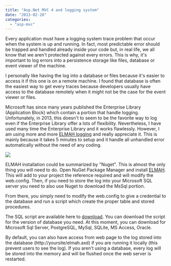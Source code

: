 ```yaml
---
title: "Asp.Net MVC 4 and logging system"
date: "2013-02-28"
categories: 
  - "asp-mvc"
---
```


Every application must have a logging system trace problem that occur when the system is up and running. In fact, most predictable error should be trapped and handled already inside your code but, in real life, we all know that we aren't protected against every errors. This is why, it's important to log errors into a persistence storage like files, database or event viewer of the machine.

I personally like having the log into a database or files because it's easier to access it if this one is on a remote machine. I found that database is often the easiest way to get every traces because developers usually have access to the database remotely when it might not be the case for the event viewer or files.

Microsoft has since many years published the Enterprise Library (Application Block) which contain a portion that handle logging. Unfortunately, in 2013, this doesn't to seem to be the favorite way to log even if the Enterprise Library offer a lots of flexibility. Nevertheless, I have used many time the Enterprise Library and it works flawlessly. However, I am using more and more [ELMAH logging](https://code.google.com/p/elmah) and really appreciate it. This is mainly because it takes 5 minutes to setup and it handle all unhandled error automatically without the need of any coding.

![](images/nuget_elmah-400x266.png)

ELMAH installation could be summarized by "Nuget". This is almost the only thing you will need to do. Open NuGet Package Manager and install [ELMAH](https://code.google.com/p/elmah). This will add to your project the reference required and will modify the web.config. Then, if you need to store the log into your Microsoft SQL server you need to also use Nuget to download the MsSql portion.

From there, you simply need to modify the web.config to give a credential to the database and run a script which create the proper table and stored procedures.

The SQL script are available here to [download](https://code.google.com/p/elmah/downloads/list). You can download the script for the version of database you need. At this moment, you can download for Microsoft Sql Server, PostgreSQL, MySql, SQLite, MS Access, Oracle.

By default, you can also have access from web page to the log stored into the database (http://yoursite/elmah.axd) if you are running it locally (this prevent users to see the log). If you aren't using a database, every log will be stored into the memory and will be flushed once the web server is restarted.
